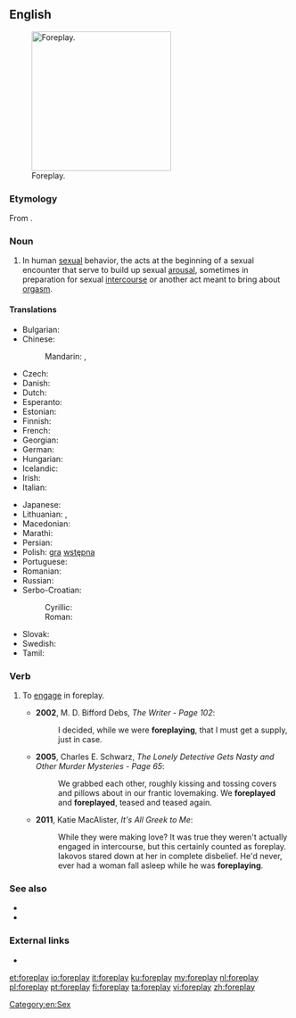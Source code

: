 ==English==
[[File:Nipping the Nape.png|thumb|250px|upright|Foreplay.]]

===Etymology===
From {{prefix|fore|play|lang=en}}.

===Noun===
{{en-noun|-}}

# In human [[sexual]] behavior, the acts at the beginning of a sexual encounter that serve to build up sexual [[arousal]], sometimes in preparation for sexual [[intercourse]] or another act meant to bring about [[orgasm]].

====Translations====
{{trans-top|foreplay}}
* Bulgarian: {{t|bg|любовна игра|f|sc=Cyrl}}
* Chinese:
*: Mandarin: {{t+|cmn|前戲|sc=Hani}}, {{t|cmn|前戏|tr=qiánxì|sc=Hani}}
* Czech: {{t|cs|předehra|f}}
* Danish: {{t|da|forspil}}
* Dutch: {{t+|nl|voorspel|n}}
* Esperanto: {{t|eo|antaŭludo}}
* Estonian: {{t|et|eelmäng}}
* Finnish: {{t+|fi|esileikki}}
* French: {{t+|fr|préliminaires|m-p}}
* Georgian: {{t|ka|პრელუდია}}
* German: {{t+|de|Vorspiel|n}}
* Hungarian: {{t+|hu|előjáték}}
* Icelandic: {{t+|is|forleikur|m}}
* Irish: {{t|ga|réamhshúgradh|m}}
* Italian: {{t|it|preliminari}}
{{trans-mid}}
* Japanese: {{t|ja|前戯|tr=ぜんぎ, zengi}}
* Lithuanian: {{t|lt|meilės žaismas|m}}, {{t|lt|erotinės glamonės|f-p}}
* Macedonian: {{t|mk|предигра|f|tr=prédigra|sc=Cyrl}}
* Marathi: {{t|mr|प्रणय|sc=Deva}}
* Persian: {{t+|fa|عشق‌بازی|tr=eshqbazi}}
* Polish: [[gra]] [[wstępna]] {{g|f}}
* Portuguese: {{t|pt|preliminares|f-p}}
* Romanian: {{t+|ro|preludiu|n}}
* Russian: {{t+|ru|прелю́дия|f}}
* Serbo-Croatian:
*: Cyrillic: {{t|sh|пре̏дигра|f|sc=Cyrl}}
*: Roman: {{t+|sh|prȅdigra|f}}
* Slovak: {{t|sk|predohra|f}}
* Swedish: {{t|sv|förspel}}
* Tamil: {{t|ta|பாலுணர்வூட்டல்}}
{{trans-bottom}}

===Verb===
{{en-verb}}

# {{label|en|intranstive}} To [[engage]] in foreplay.
#* '''2002''', M. D. Bifford Debs, ''The Writer - Page 102'':
#*: I decided, while we were '''foreplaying''', that I must get a supply, just in case.
#* '''2005''', Charles E. Schwarz, ''The Lonely Detective Gets Nasty and Other Murder Mysteries - Page 65'':
#*: We grabbed each other, roughly kissing and tossing covers and pillows about in our frantic lovemaking. We '''foreplayed''' and '''foreplayed''', teased and teased again.
#* '''2011''', Katie MacAlister, ''It's All Greek to Me'':
#*: While they were making love? It was true they weren't actually engaged in intercourse, but this certainly counted as foreplay. Iakovos stared down at her in complete disbelief. He'd never, ever had a woman fall asleep while he was '''foreplaying'''.

===See also===
* {{l|en|afterplay}}
* {{l|en|foresex}}

===External links===
* {{projectlink|wikipedia}}

[[Category:en:Sex]]

[[et:foreplay]]
[[io:foreplay]]
[[it:foreplay]]
[[ku:foreplay]]
[[my:foreplay]]
[[nl:foreplay]]
[[pl:foreplay]]
[[pt:foreplay]]
[[fi:foreplay]]
[[ta:foreplay]]
[[vi:foreplay]]
[[zh:foreplay]]
